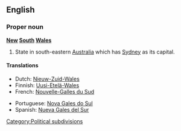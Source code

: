 ==English==

===Proper noun===
'''[[New]] [[South]] [[Wales]]'''

# State in south-eastern [[Australia]] which has [[Sydney]] as its capital.

====Translations====
{{top}}
*Dutch: [[Nieuw-Zuid-Wales]]
*Finnish: [[Uusi-Etelä-Wales]]
*French: [[Nouvelle-Galles du Sud]]
{{mid}}
*Portuguese: [[Nova Gales do Sul]]
*Spanish: [[Nueva Gales del Sur]] {{f}}
{{bottom}}

[[Category:Political subdivisions]]
